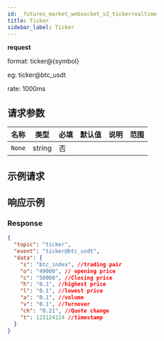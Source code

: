 ```yaml
---
id: _futures_market_websocket_v2_tickerrealtime
title: Ticker
sidebar_label: Ticker
---
```


**request**

format: ticker@\{symbol\}

eg: ticker@btc_usdt

rate: 1000ms

## 请求参数

| 名称   | 类型   | 必填 | 默认值 | 说明 | 范围 |
| ------ | ------ | ---- | ------ | ---- | ---- |
| `None` | string | 否   |        |      |      |

## 示例请求

## 响应示例

### Response

```json
{
  "topic": "ticker",
  "event": "ticker@btc_usdt",
  "data": {
    "s": "btc_index", //trading pair
    "o": "49000", // opening price
    "c": "50000", //Closing price
    "h": "0.1", //highest price
    "l": "0.1", //lowest price
    "a": "0.1", //volume
    "v": "0.1", //Turnover
    "ch": "0.21", //Quote change
    "t": 123124124 //timestamp
  }
}
```
